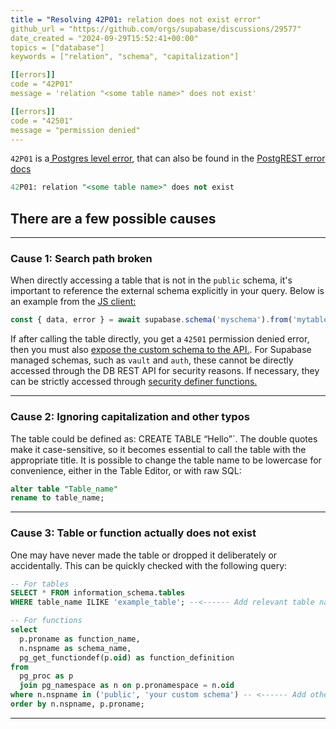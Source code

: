 ```yaml
---
title = "Resolving 42P01: relation does not exist error"
github_url = "https://github.com/orgs/supabase/discussions/29577"
date_created = "2024-09-29T15:52:41+00:00"
topics = ["database"]
keywords = ["relation", "schema", "capitalization"]

[[errors]]
code = "42P01"
message = 'relation "<some table name>" does not exist'

[[errors]]
code = "42501"
message = "permission denied"
---
```


`42P01` is a[ Postgres level error](https://www.postgresql.org/docs/current/errcodes-appendix.html), that can also be found in the [PostgREST error docs](https://postgrest.org/en/v12/references/errors.html)

```sql
42P01: relation "<some table name>" does not exist
```

## There are a few possible causes

---

### Cause 1: Search path broken

When directly accessing a table that is not in the `public` schema, it's important to reference the external schema explicitly in your query. Below is an example from the [JS client:](https://supabase.com/docs/reference/javascript/select)

```js
const { data, error } = await supabase.schema('myschema').from('mytable').select()
```

If after calling the table directly, you get a `42501` permission denied error, then you must also [expose the custom schema to the API.](https://supabase.com/docs/guides/api/using-custom-schemas). For Supabase managed schemas, such as `vault` and `auth`, these cannot be directly accessed through the DB REST API for security reasons. If necessary, they can be strictly accessed through [security definer functions.](https://supabase.com/docs/guides/database/functions?queryGroups=language&language=sql&queryGroups=example-view&example-view=sql#security-definer-vs-invoker)

---

### Cause 2: Ignoring capitalization and other typos

The table could be defined as: CREATE TABLE “Hello”`. The double quotes make it case-sensitive, so it becomes essential to call the table with the appropriate title. It is possible to change the table name to be lowercase for convenience, either in the Table Editor, or with raw SQL:

```sql
alter table "Table_name"
rename to table_name;
```

---

### Cause 3: Table or function actually does not exist

One may have never made the table or dropped it deliberately or accidentally. This can be quickly checked with the following query:

```sql
-- For tables
SELECT * FROM information_schema.tables
WHERE table_name ILIKE 'example_table'; --<------ Add relevant table name
```

```sql
-- For functions
select
  p.proname as function_name,
  n.nspname as schema_name,
  pg_get_functiondef(p.oid) as function_definition
from
  pg_proc as p
  join pg_namespace as n on p.pronamespace = n.oid
where n.nspname in ('public', 'your custom schema') -- <------ Add other relevant schemas
order by n.nspname, p.proname;
```

---

